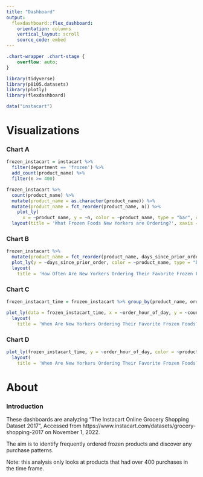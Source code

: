 ```yaml
---
title: "Dashboard"
output: 
  flexdashboard::flex_dashboard:
    orientation: columns
    vertical_layout: scroll
    source_code: embed
---
```

```css

.chart-wrapper .chart-stage {
    overflow: auto;
}
```

```r
library(tidyverse)
library(p8105.datasets)
library(plotly)
library(flexdashboard)

data("instacart")
```
Visualizations {data-icon="fa-signal"}
===================================== 

### Chart A

```r
frozen_instacart = instacart %>% 
  filter(department == 'frozen') %>% 
  add_count(product_name) %>% 
  filter(n >= 400)

frozen_instacart %>% 
  count(product_name) %>%
  mutate(product_name = as.character(product_name)) %>%
  mutate(product_name = fct_reorder(product_name, n)) %>%
    plot_ly(
      x = ~product_name, y = ~n, color = ~product_name, type = "bar", colors = "viridis") %>%
  layout(title = 'What Frozen Foods New Yorkers are Ordering?', xaxis = list(title = "Product"), yaxis = list(title = "Count")) %>% hide_legend()
```

### Chart B

```r
frozen_instacart %>% 
  mutate(product_name = fct_reorder(product_name, days_since_prior_order)) %>% 
  plot_ly(y = ~days_since_prior_order, color = ~product_name, type = "box", colors = "viridis") %>%
  layout(
    title = 'How Often Are New Yorkers Ordering Their Favorite Frozen Foods?', xaxis = list(title = "Product"), yaxis = list(title = "Days Between Orders")) %>% hide_legend()
```

### Chart C

```r
frozen_instacart_time = frozen_instacart %>% group_by(product_name, order_hour_of_day) %>% summarize(count = n())

plot_ly(data = frozen_instacart_time, x = ~order_hour_of_day, y = ~count, color = ~product_name, mode = 'lines') %>%
  layout(
    title = 'When Are New Yorkers Ordering Their Favorite Frozen Foods?', xaxis = list(title = "Hour (Military Time)"), yaxis = list(title = "Number of Products Ordered"))

```

### Chart D

```r
plot_ly(frozen_instacart_time, y = ~order_hour_of_day, color = ~product_name, type = "box") %>%
  layout(
    title = 'When Are New Yorkers Ordering Their Favorite Frozen Foods?', yaxis = list(title = "Hour (Military Time)"), xaxis = list(title = "Product Name"))
```

About {data-icon="fa-info"}
=====================================   
### Introduction

These dashboards are analyzing “The Instacart Online Grocery Shopping Dataset 2017”, Accessed from https://www.instacart.com/datasets/grocery-shopping-2017 on November 1, 2022.

The aim is to identify frequently ordered frozen products and discover any purchase patterns.

Note: this analysis only looks at products that had over 400 purchases in the time frame.

